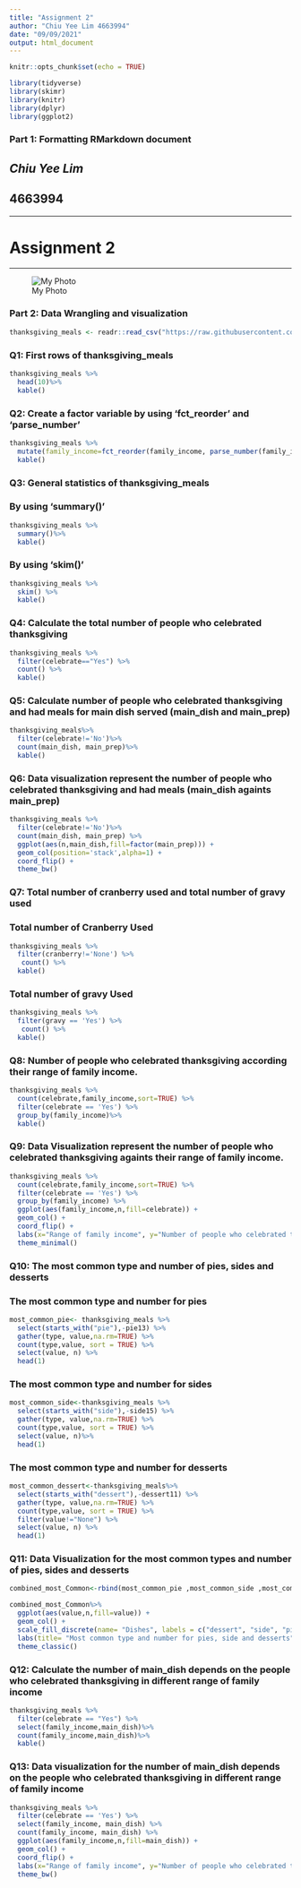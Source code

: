 ---
title: "Assignment 2"
author: "Chiu Yee Lim 4663994"
date: "09/09/2021"
output: html_document
---

```{r setup, include=FALSE}
knitr::opts_chunk$set(echo = TRUE)
```

```{r}
library(tidyverse)
library(skimr)
library(knitr)
library(dplyr)
library(ggplot2)
```

### Part 1: Formatting RMarkdown document

## *Chiu Yee Lim* 
## **4663994**

----------------------

# Assignment 2

----------------------

![My Photo](https://scontent.fsyd11-2.fna.fbcdn.net/v/t1.6435-9/168406771_3867687376654491_2334858699671999274_n.jpg?_nc_cat=100&ccb=1-5&_nc_sid=730e14&_nc_ohc=WnbjoLvYuBQAX9cetut&_nc_ht=scontent.fsyd11-2.fna&oh=fd63d17d6514115c7a558dab5f413dfb&oe=61555A5C)


### Part 2: Data Wrangling and visualization

```{r}
thanksgiving_meals <- readr::read_csv("https://raw.githubusercontent.com/rfordatascience/tidytuesday/master/data/2018/2018-11-20/thanksgiving_meals.csv")
```

### Q1: First rows of thanksgiving_meals

```{r}
thanksgiving_meals %>% 
  head(10)%>%
  kable()
```

### Q2: Create a factor variable by using 'fct_reorder' and 'parse_number'

```{r}
thanksgiving_meals %>%
  mutate(family_income=fct_reorder(family_income, parse_number(family_income))) %>%
  kable()
```

### Q3: General statistics of thanksgiving_meals

### By using 'summary()'

```{r}
thanksgiving_meals %>% 
  summary()%>%
  kable()
```

### By using 'skim()'

```{r}
thanksgiving_meals %>%
  skim() %>%
  kable()
```

### Q4: Calculate the total number of people who celebrated thanksgiving

```{r}
thanksgiving_meals %>% 
  filter(celebrate=="Yes") %>%
  count() %>%
  kable()
```

### Q5: Calculate number of people who celebrated thanksgiving and had meals for main dish served (main_dish and main_prep)

```{r}
thanksgiving_meals%>%
  filter(celebrate!='No')%>%
  count(main_dish, main_prep)%>%
  kable()
```

### Q6: Data visualization represent the number of people who celebrated thanksgiving and had meals (main_dish againts main_prep)

```{r}
thanksgiving_meals %>%
  filter(celebrate!='No')%>%
  count(main_dish, main_prep) %>%
  ggplot(aes(n,main_dish,fill=factor(main_prep))) +  
  geom_col(position='stack',alpha=1) +
  coord_flip() +
  theme_bw()
```

### Q7: Total number of cranberry used and total number of gravy used

### Total number of Cranberry Used

```{r}
thanksgiving_meals %>% 
  filter(cranberry!='None') %>%
   count() %>%
  kable()
```

### Total number of gravy Used

```{r}
thanksgiving_meals %>% 
  filter(gravy == 'Yes') %>%
   count() %>%
  kable()
```

### Q8: Number of people who celebrated thanksgiving according their range of family income.

```{r}
thanksgiving_meals %>%
  count(celebrate,family_income,sort=TRUE) %>%
  filter(celebrate == 'Yes') %>%
  group_by(family_income)%>%
  kable()
```

### Q9: Data Visualization represent the number of people who celebrated thanksgiving againts their range of family income.

```{r}
thanksgiving_meals %>%
  count(celebrate,family_income,sort=TRUE) %>%
  filter(celebrate == 'Yes') %>%
  group_by(family_income) %>%
  ggplot(aes(family_income,n,fill=celebrate)) +
  geom_col() +
  coord_flip() +
  labs(x="Range of family income", y="Number of people who celebrated thanksgiving") +
  theme_minimal()
```

### Q10: The most common type and number of pies, sides and desserts

### The most common type and number for pies 

```{r}
most_common_pie<- thanksgiving_meals %>%
  select(starts_with("pie"),-pie13) %>%
  gather(type, value,na.rm=TRUE) %>%
  count(type,value, sort = TRUE) %>%
  select(value, n) %>%
  head(1)
```

### The most common type and number for sides

```{r}
most_common_side<-thanksgiving_meals %>%
  select(starts_with("side"),-side15) %>%
  gather(type, value,na.rm=TRUE) %>%
  count(type,value, sort = TRUE) %>%
  select(value, n)%>%
  head(1)
```

### The most common type and number for desserts

```{r}
most_common_dessert<-thanksgiving_meals%>%
  select(starts_with("dessert"),-dessert11) %>%
  gather(type, value,na.rm=TRUE) %>%
  count(type,value, sort = TRUE) %>%
  filter(value!="None") %>%
  select(value, n) %>%
  head(1)
```

### Q11: Data Visualization for the most common types and number of pies, sides and desserts

```{r}
combined_most_Common<-rbind(most_common_pie ,most_common_side ,most_common_dessert)

combined_most_Common%>%
  ggplot(aes(value,n,fill=value)) +
  geom_col() +
  scale_fill_discrete(name= "Dishes", labels = c("dessert", "side", "pie"))+
  labs(title= "Most common type and number for pies, side and desserts", x="Most Common of dishes", y="Number of most common dishes") +
  theme_classic()
```

### Q12: Calculate the number of main_dish depends on the people who celebrated thanksgiving in different range of family income

```{r}
thanksgiving_meals %>%
  filter(celebrate == "Yes") %>%
  select(family_income,main_dish)%>%
  count(family_income,main_dish)%>%
  kable()
```

### Q13: Data visualization for the number of main_dish depends on the people who celebrated thanksgiving in different range of family income

```{r}
thanksgiving_meals %>%
  filter(celebrate == 'Yes') %>%
  select(family_income, main_dish) %>%
  count(family_income, main_dish) %>%
  ggplot(aes(family_income,n,fill=main_dish)) +
  geom_col() +
  coord_flip() +
  labs(x="Range of family income", y="Number of people who celebrated thanksgiving") +
  theme_bw()
```









